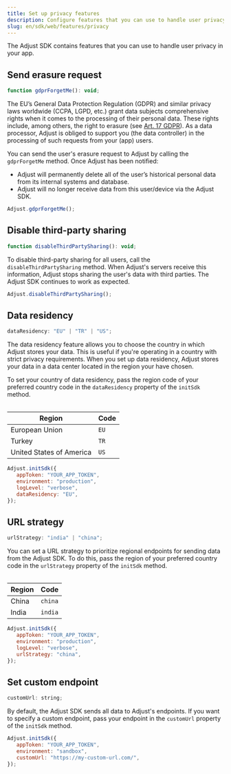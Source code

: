 ```yaml
---
title: Set up privacy features
description: Configure features that you can use to handle user privacy in your app.
slug: en/sdk/web/features/privacy
---
```


The Adjust SDK contains features that you can use to handle user privacy in your app.

## Send erasure request

```js title="Method signature"
function gdprForgetMe(): void;
```

The EU’s General Data Protection Regulation (GDPR) and similar privacy laws worldwide (CCPA, LGPD, etc.) grant data subjects comprehensive rights when it comes to the processing of their personal data. These rights include, among others, the right to erasure (see [Art. 17 GDPR](https://gdpr.eu/article-17-right-to-be-forgotten/)). As a data processor, Adjust is obliged to support you (the data controller) in the processing of such requests from your (app) users.

You can send the user's erasure request to Adjust by calling the `gdprForgetMe` method. Once Adjust has been notified:

-  Adjust will permanently delete all of the user’s historical personal data from its internal systems and database.
-  Adjust will no longer receive data from this user/device via the Adjust SDK.

```js
Adjust.gdprForgetMe();
```

## Disable third-party sharing

```js title="Method signature"
function disableThirdPartySharing(): void;
```

To disable third-party sharing for all users, call the `disableThirdPartySharing` method. When Adjust's servers receive this information, Adjust stops sharing the user's data with third parties. The Adjust SDK continues to work as expected.

```js
Adjust.disableThirdPartySharing();
```

## Data residency

```js title="Property declaration"
dataResidency: "EU" | "TR" | "US";
```

The data residency feature allows you to choose the country in which Adjust stores your data. This is useful if you're operating in a country with strict privacy requirements. When you set up data residency, Adjust stores your data in a data center located in the region your have chosen.

To set your country of data residency, pass the region code of your preferred country code in the `dataResidency` property of the `initSdk` method.

<Table>

| Region                   | Code |
| ------------------------ | ---- |
| European Union           | `EU` |
| Turkey                   | `TR` |
| United States of America | `US` |

</Table>

```js {5}
Adjust.initSdk({
   appToken: "YOUR_APP_TOKEN",
   environment: "production",
   logLevel: "verbose",
   dataResidency: "EU",
});
```

## URL strategy

```js title="Property declaration"
urlStrategy: "india" | "china";
```

You can set a URL strategy to prioritize regional endpoints for sending data from the Adjust SDK. To do this, pass the region of your preferred country code in the `urlStrategy` property of the `initSdk` method.

<Table>

| Region | Code    |
| ------ | ------- |
| China  | `china` |
| India  | `india` |

</Table>

```js {5}
Adjust.initSdk({
   appToken: "YOUR_APP_TOKEN",
   environment: "production",
   logLevel: "verbose",
   urlStrategy: "china",
});
```

## Set custom endpoint

```js title="Property declaration"
customUrl: string;
```

By default, the Adjust SDK sends all data to Adjust's endpoints. If you want to specify a custom endpoint, pass your endpoint in the `customUrl` property of the `initSdk` method.

```js {4}
Adjust.initSdk({
   appToken: "YOUR_APP_TOKEN",
   environment: "sandbox",
   customUrl: "https://my-custom-url.com/",
});
```
